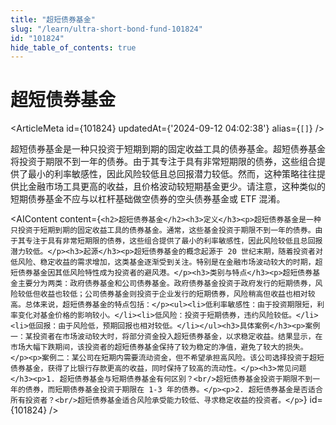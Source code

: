```yaml
---
title: "超短债券基金"
slug: "/learn/ultra-short-bond-fund-101824"
id: "101824"
hide_table_of_contents: true
---
```



# 超短债券基金

<ArticleMeta id={101824} updatedAt={'2024-09-12 04:02:38'} alias={`[]`} />
<div className='border-solid border-b border-t-0 my-4 border-[var(--ifm-color-gray-300)]' />

超短债券基金是一种只投资于短期到期的固定收益工具的债券基金。超短债券基金将投资于期限不到一年的债券。由于其专注于具有非常短期限的债券，这些组合提供了最小的利率敏感性，因此风险较低且总回报潜力较低。然而，这种策略往往提供比金融市场工具更高的收益，且价格波动较短期基金更少。请注意，这种类似的短期债券基金不应与以杠杆基础做空债券的空头债券基金或 ETF 混淆。

<AIContent content={`<h2>超短债券基金</h2><h3>定义</h3><p>超短债券基金是一种只投资于短期到期的固定收益工具的债券基金。通常，这些基金投资于期限不到一年的债券。由于其专注于具有非常短期限的债券，这些组合提供了最小的利率敏感性，因此风险较低且总回报潜力较低。</p><h3>起源</h3><p>超短债券基金的概念起源于 20 世纪末期，随着投资者对低风险、稳定收益的需求增加，这类基金逐渐受到关注。特别是在金融市场波动较大的时期，超短债券基金因其低风险特性成为投资者的避风港。</p><h3>类别与特点</h3><p>超短债券基金主要分为两类：政府债券基金和公司债券基金。政府债券基金投资于政府发行的短期债券，风险较低但收益也较低；公司债券基金则投资于企业发行的短期债券，风险稍高但收益也相对较高。总体来说，超短债券基金的特点包括：</p><ul><li>低利率敏感性：由于投资期限短，利率变化对基金价格的影响较小。</li><li>低风险：投资于短期债券，违约风险较低。</li><li>低回报：由于风险低，预期回报也相对较低。</li></ul><h3>具体案例</h3><p>案例一：某投资者在市场波动较大时，将部分资金投入超短债券基金，以求稳定收益。结果显示，在市场大幅下跌期间，该投资者的超短债券基金保持了较为稳定的净值，避免了较大的损失。</p><p>案例二：某公司在短期内需要流动资金，但不希望承担高风险。该公司选择投资于超短债券基金，获得了比银行存款更高的收益，同时保持了较高的流动性。</p><h3>常见问题</h3><p>1. 超短债券基金与短期债券基金有何区别？<br/>超短债券基金投资于期限不到一年的债券，而短期债券基金投资于期限在 1-3 年的债券。</p><p>2. 超短债券基金是否适合所有投资者？<br/>超短债券基金适合风险承受能力较低、寻求稳定收益的投资者。</p>`} id={101824} />
